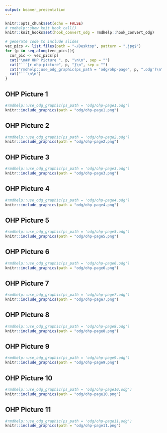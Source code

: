 ```yaml
---
output: beamer_presentation
---
```


```r
knitr::opts_chunk$set(echo = FALSE)
# rmdhelp::show_knit_hook_call()
knitr::knit_hooks$set(hook_convert_odg = rmdhelp::hook_convert_odg)
```

```r
# generate code to include slides
vec_pics <- list.files(path = "~/Desktop", pattern = ".jpg$")
for (p in seq_along(vec_pics)){
  cur_pic <- vec_pics[p]
  cat("\n## OHP Picture ", p, "\n\n", sep = "")
  cat("```{r ohp-picture", p, "}\n", sep = "")
  cat("rmdhelp::use_odg_graphic(ps_path = 'odg/ohp-page", p, ".odg')\n", sep = "")
  cat("```\n\n")
}
```

## OHP Picture 1

```r
#rmdhelp::use_odg_graphic(ps_path = 'odg/ohp-page1.odg')
knitr::include_graphics(path = "odg/ohp-page1.png")
```


## OHP Picture 2

```r
#rmdhelp::use_odg_graphic(ps_path = 'odg/ohp-page2.odg')
knitr::include_graphics(path = "odg/ohp-page2.png")
```


## OHP Picture 3

```r
#rmdhelp::use_odg_graphic(ps_path = 'odg/ohp-page3.odg')
knitr::include_graphics(path = "odg/ohp-page3.png")
```


## OHP Picture 4

```r
#rmdhelp::use_odg_graphic(ps_path = 'odg/ohp-page4.odg')
knitr::include_graphics(path = "odg/ohp-page4.png")
```


## OHP Picture 5

```r
#rmdhelp::use_odg_graphic(ps_path = 'odg/ohp-page5.odg')
knitr::include_graphics(path = "odg/ohp-page5.png")
```


## OHP Picture 6

```r
#rmdhelp::use_odg_graphic(ps_path = 'odg/ohp-page6.odg')
knitr::include_graphics(path = "odg/ohp-page6.png")
```


## OHP Picture 7

```r
#rmdhelp::use_odg_graphic(ps_path = 'odg/ohp-page7.odg')
knitr::include_graphics(path = "odg/ohp-page7.png")
```


## OHP Picture 8

```r
#rmdhelp::use_odg_graphic(ps_path = 'odg/ohp-page8.odg')
knitr::include_graphics(path = "odg/ohp-page8.png")
```


## OHP Picture 9

```r
#rmdhelp::use_odg_graphic(ps_path = 'odg/ohp-page9.odg')
knitr::include_graphics(path = "odg/ohp-page9.png")
```


## OHP Picture 10

```r
#rmdhelp::use_odg_graphic(ps_path = 'odg/ohp-page10.odg')
knitr::include_graphics(path = "odg/ohp-page10.png")
```


## OHP Picture 11

```r
#rmdhelp::use_odg_graphic(ps_path = 'odg/ohp-page11.odg')
knitr::include_graphics(path = "odg/ohp-page11.png")
```           
